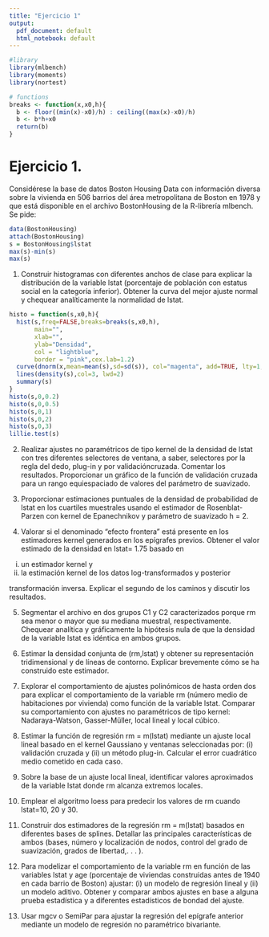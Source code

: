 ```yaml
---
title: "Ejercicio 1"
output:
  pdf_document: default
  html_notebook: default
---
```


```r
#library
library(mlbench)
library(moments) 
library(nortest)
```

```r
# functions
breaks <- function(x,x0,h){
  b <- floor((min(x)-x0)/h) : ceiling((max(x)-x0)/h)
  b <- b*h+x0
  return(b)
}
```

# Ejercicio 1. 

Considérese la base de datos Boston Housing Data con información diversa sobre la vivienda en 506 barrios del área metropolitana de Boston en 1978 y que está disponible en el archivo BostonHousing de la R-librería mlbench. Se pide:

```r
data(BostonHousing)
attach(BostonHousing)
s = BostonHousing$lstat
max(s)-min(s)
max(s)
```

1. Construir histogramas con diferentes anchos de clase para explicar la distribución de la variable lstat (porcentaje de población con estatus social en la categoría inferior). Obtener la curva del mejor ajuste normal y chequear analíticamente la normalidad de lstat.

```r
histo = function(s,x0,h){ 
  hist(s,freq=FALSE,breaks=breaks(s,x0,h),
       main="",
       xlab="",
       ylab="Densidad",
       col = "lightblue", 
       border = "pink",cex.lab=1.2)
  curve(dnorm(x,mean=mean(s),sd=sd(s)), col="magenta", add=TRUE, lty=1, lwd=2)
  lines(density(s),col=3, lwd=2)
  summary(s)
}
histo(s,0,0.2)
histo(s,0,0.5)
histo(s,0,1)
histo(s,0,2)
histo(s,0,3)
lillie.test(s)  
```


2. Realizar ajustes no paramétricos de tipo kernel de la densidad de lstat con tres diferentes selectores de ventana, a saber, selectores por la regla del dedo, plug-in y por validacióncruzada. Comentar los resultados. Proporcionar un gráfico de la función de validación cruzada para un rango equiespaciado de valores del parámetro de suavizado.

 3. Proporcionar estimaciones puntuales de la densidad de probabilidad de lstat en los cuartiles muestrales usando el estimador de Rosenblat-Parzen con kernel de Epanechnikov y parámetro de suavizado h = 2.
 
4. Valorar si el denominado “efecto frontera” está presente en los estimadores kernel generados en los epígrafes previos. Obtener el valor estimado de la densidad en lstat= 1.75 basado en

(i) un estimador kernel y 
(ii) la estimación kernel de los datos log-transformados y posterior

transformación inversa. Explicar el segundo de los caminos y discutir los resultados.

5. Segmentar el archivo en dos grupos C1 y C2 caracterizados porque rm sea menor o mayor que su mediana muestral, respectivamente. Chequear analítica y gráficamente la hipótesis nula de que la densidad de la variable lstat es idéntica en ambos grupos.

6. Estimar la densidad conjunta de (rm,lstat) y obtener su representación tridimensional y de líneas de contorno. Explicar brevemente cómo se ha construido este estimador.

7. Explorar el comportamiento de ajustes polinómicos de hasta orden dos para explicar el comportamiento de la variable rm (número medio de habitaciones por vivienda) como función de la variable lstat. Comparar su comportamiento con ajustes no paramétricos de tipo kernel: Nadaraya-Watson, Gasser-Müller, local lineal y local cúbico.

8. Estimar la función de regresión rm = m(lstat) mediante un ajuste local lineal basado en el kernel Gaussiano y ventanas seleccionadas por: (i) validación cruzada y (ii) un método plug-in. Calcular el error cuadrático medio cometido en cada caso.

9. Sobre la base de un ajuste local lineal, identificar valores aproximados de la variable lstat donde rm alcanza extremos locales.

10. Emplear el algoritmo loess para predecir los valores de rm cuando lstat=10, 20 y 30.

11. Construir dos estimadores de la regresión rm = m(lstat) basados en diferentes bases de splines. Detallar las principales características de ambos (bases, número y localización de nodos, control del grado de suavización, grados de libertad,. . . ).

12. Para modelizar el comportamiento de la variable rm en función de las variables lstat y age (porcentaje de viviendas construidas antes de 1940 en cada barrio de Boston) ajustar: (i) un modelo de regresión lineal y (ii) un modelo aditivo. Obtener y comparar ambos ajustes en base a alguna prueba estadística y a diferentes estadísticos de bondad del ajuste.

13. Usar mgcv o SemiPar para ajustar la regresión del epígrafe anterior mediante un modelo
de regresión no paramétrico bivariante.
